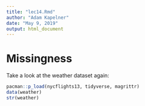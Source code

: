 ```yaml
---
title: "lec14.Rmd"
author: "Adam Kapelner"
date: "May 9, 2019"
output: html_document
---
```



# Missingness

Take a look at the weather dataset again:

```r
pacman::p_load(nycflights13, tidyverse, magrittr)
data(weather)
str(weather)
```